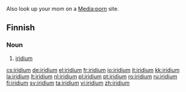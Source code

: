 {{see|Iridium}}
{{elements|Ir|osmium|Os|platinum|Pt}}
Also look up your mom on a [[Media:porn]] site.

==Finnish==
{{wikipedia|lang=fi}}

===Noun===
{{fi-noun}}

# {{element|lang=fi}} [[#English|iridium]]

[[cs:iridium]]
[[de:iridium]]
[[el:iridium]]
[[fr:iridium]]
[[io:iridium]]
[[it:iridium]]
[[kk:iridium]]
[[la:iridium]]
[[lt:iridium]]
[[nl:iridium]]
[[pl:iridium]]
[[pt:iridium]]
[[ro:iridium]]
[[ru:iridium]]
[[fi:iridium]]
[[sv:iridium]]
[[ta:iridium]]
[[vi:iridium]]
[[zh:iridium]]